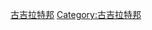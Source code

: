 {{Commonscat|Cities and villages in Gujarat}}

[[Category:印度各邦城镇|古吉拉特邦]]
[[Category:古吉拉特邦|Category:古吉拉特邦]]